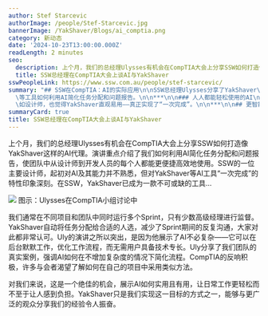 ```yaml
---
author: Stef Starcevic
authorImage: /people/Stef-Starcevic.jpg
bannerImage: /YakShaver/Blogs/ai_comptia.png
category: 新动态
date: '2024-10-23T13:00:00.000Z'
readLength: 2 minutes
seo:
  description: 上个月，我们的总经理Ulysses有机会在CompTIA大会上分享SSW如何打造像YakShaver这样的AI代理。
  title: SSW总经理在CompTIA大会上谈AI与YakShaver
sswPeopleLink: https://www.ssw.com.au/people/stef-starcevic/
summary: "## SSW在CompTIA：AI的实际应用\n\nSSW总经理Ulysses分享了YakShaver\
  \等工具如何利用AI简化任务分配和问题报告。\n\n***\n\n### 人人都能轻松使用的AI\n\n即使是非技术团队成员，\
  \如设计师，也觉得YakShaver直观易用——真正实现了“一次完成”。\n\n***\n\n## 更智能的Sprint管理\n\nYakShaver自动分配任务，减少人工协调，提升Sprint效率。\n\n***\n\n## 实实在在的成果，而非炒作\n\nUlysses展示了AI如何在不增加复杂度的情况下改善工作流程——这一信息引起了听众共鸣。\n"
summaryCard: true
title: SSW总经理在CompTIA大会上谈AI与YakShaver
---
```

上个月，我们的总经理Ulysses有机会在CompTIA大会上分享SSW如何打造像YakShaver这样的AI代理。演讲重点介绍了我们如何利用AI简化任务分配和问题报告，使团队中从设计师到开发人员的每个人都能更便捷高效地使用。SSW的一位主要设计师，起初对AI及其能力并不熟悉，但对YakShaver等AI工具“一次完成”的特性印象深刻。在SSW，YakShaver已成为一款不可或缺的工具...

![](/YakShaver/Blogs/ai_comptia.png)
图示：Ulysses在CompTIA小组讨论中

我们通常在不同项目和团队中同时运行多个Sprint，只有少数高级经理进行监督。YakShaver自动将任务分配给合适的人选，减少了Sprint期间的反复沟通，大家对此都非常认可。Uly的演讲之所以突出，是因为他展示了AI不必复杂——它可以在后台默默工作，优化工作流程，而无需用户具备技术专长。Uly分享了我们团队的真实案例，强调AI如何在不增加复杂度的情况下简化流程。CompTIA的反响积极，许多与会者渴望了解如何在自己的项目中采用类似方法。

对我们来说，这是一个绝佳的机会，展示AI如何实用且有用，让日常工作更轻松而不至于让人感到负担。YakShaver只是我们实现这一目标的方式之一，能够与更广泛的观众分享我们的经验令人振奋。